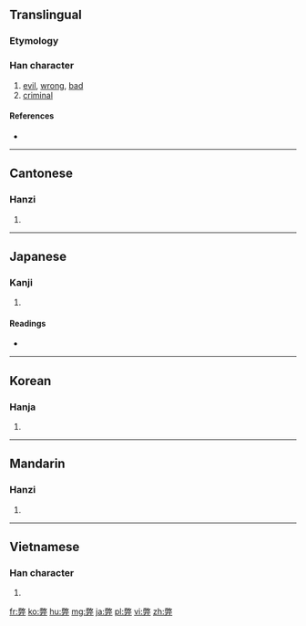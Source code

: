 ==Translingual==

===Etymology===
{{Han compound|敝|廾|c1=p|c2=s|ls=psc}}

===Han character===
{{Han char|rn=55|rad=廾|as=12|sn=15|four=9844<sub>4</sub>|canj=火大廿 (FKT)}}

# [[evil]], [[wrong]], [[bad]]
# [[criminal]]

====References====
* {{Han ref|kx=0354.340|dkj=09644|dj=0670.050|hdz=10518.170|uh=5F0A|ud=24330|bh=B9FA|bd=47610}}

----

==Cantonese==

===Hanzi===
{{yue-hanzi|jyut=|y=bai6}}

# {{defn|Cantonese|sort=廾12}}

----

==Japanese==

===Kanji===
{{ja-kanji|grade=c|rs=廾12}}

# {{defn|Japanese|sort=廾12}}

====Readings====
* {{ja-readings|on=[[へい]] (hei), [[へつ]] (hetsu)|kun=[[つかれる]] (tsukareru), [[くるしむ]] (kurushimu), [[やぶれる]] (yabureru)}}

----

==Korean==

===Hanja===
{{ko-hanja|hangeul=폐|eumhun=|rv=pye|mr=p'ye|y=phyey}}

# {{defn|Korean|sort=廾12}}

----

==Mandarin==

===Hanzi===
{{cmn-hanzi|pin=[[bì]] ([[bi4]]), [[sān]] ([[san1]]), [[sàn]] ([[san4]])|wg=pi<sup>4</sup>, san<sup>1</sup>, san<sup>4</sup>}}

# {{defn|Mandarin|sort=廾12}}

----

==Vietnamese==

===Han character===
{{vi-hantu|[[tệ]], [[giẻ]]|rs=廾12}}

# {{defn|Vietnamese|sort=廾12}}

[[fr:弊]]
[[ko:弊]]
[[hu:弊]]
[[mg:弊]]
[[ja:弊]]
[[pl:弊]]
[[vi:弊]]
[[zh:弊]]